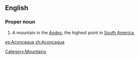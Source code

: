 ==English==
{{wikipedia}}
===Proper noun===
{{en-proper noun}}

# A mountain in the [[Andes]], the highest point in [[South America]]

[[Category:Mountains]]

[[es:Aconcagua]]
[[zh:Aconcagua]]